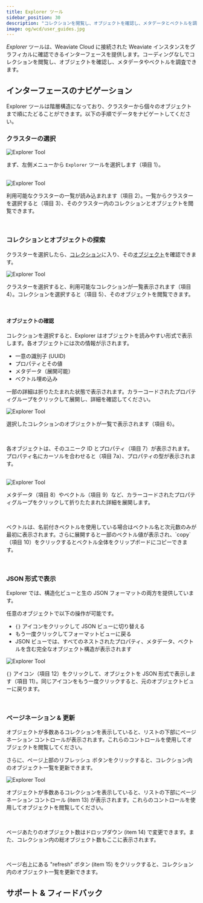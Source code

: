 ```yaml
---
title: Explorer ツール
sidebar_position: 30
description: "コレクションを閲覧し、オブジェクトを確認し、メタデータとベクトルを調査するためのグラフィカルインターフェース。"
image: og/wcd/user_guides.jpg
---
```


*Explorer* ツールは、Weaviate Cloud に接続された Weaviate インスタンスをグラフィカルに確認できるインターフェースを提供します。コーディングなしでコレクションを閲覧し、オブジェクトを確認し、メタデータやベクトルを調査できます。

## インターフェースのナビゲーション

Explorer ツールは階層構造になっており、クラスターから個々のオブジェクトまで順にたどることができます。以下の手順でデータをナビゲートしてください。

### クラスターの選択


<div class="row">
    <div class="card">
        <div class="card__image">
            <img src={ExplorerImg1} alt="Explorer Tool"/>
        </div>
        <div class="card__body">
            <p>まず、左側メニューから <code>Explorer</code> ツールを選択します（項目 <span class="callout">1</span>）。</p>
        </div>
    </div>
</div>
<br/>

<div class="row">
    <div class="card">
        <div class="card__image">
            <img src={ExplorerImg2} alt="Explorer Tool"/>
        </div>
        <div class="card__body">
            <p>利用可能なクラスターの一覧が読み込まれます（項目 <span class="callout">2</span>）。一覧からクラスターを選択すると（項目 <span class="callout">3</span>）、そのクラスター内のコレクションとオブジェクトを閲覧できます。</p>
        </div>
    </div>
</div>
<br/>

### コレクションとオブジェクトの探索

クラスターを選択したら、[コレクション](/weaviate/concepts/data.md#collections)に入り、その[オブジェクト](/weaviate/concepts/data.md#data-object-concepts)を確認できます。


<div class="row">
    <div class="card">
        <div class="card__image">
            <img src={ExplorerImg3} alt="Explorer Tool"/>
        </div>
        <div class="card__body">
            <p>クラスターを選択すると、利用可能なコレクションが一覧表示されます（項目 <span class="callout">4</span>）。コレクションを選択すると（項目 <span class="callout">5</span>）、そのオブジェクトを閲覧できます。</p>
        </div>
    </div>
</div>
<br/>

#### オブジェクトの確認

コレクションを選択すると、Explorer はオブジェクトを読みやすい形式で表示します。各オブジェクトには次の情報が示されます。

- 一意の識別子 (UUID)
- プロパティとその値
- メタデータ（展開可能）
- ベクトル埋め込み

一部の詳細は折りたたまれた状態で表示されます。カラーコードされたプロパティグループをクリックして展開し、詳細を確認してください。

<div class="row">
    <div class="card">
        <div class="card__image">
            <img src={ExplorerImg4} alt="Explorer Tool"/>
        </div>
        <div class="card__body">
            <p>選択したコレクションのオブジェクトが一覧で表示されます（項目 <span class="callout">6</span>）。</p>
            <br/>
            <p>各オブジェクトは、そのユニーク ID とプロパティ（項目 <span class="callout">7</span>）が表示されます。プロパティ名にカーソルを合わせると（項目 <span class="callout">7a</span>）、プロパティの型が表示されます。</p>
        </div>
    </div>
</div>
<br/>

<div class="row">
    <div class="card">
        <div class="card__image">
            <img src={ExplorerImg5} alt="Explorer Tool"/>
        </div>
        <div class="card__body">
            <p>メタデータ（項目 <span class="callout">8</span>）やベクトル（項目 <span class="callout">9</span>）など、カラーコードされたプロパティグループをクリックして折りたたまれた詳細を展開します。</p>
            <br/>
            <p>ベクトルは、<Link to="/weaviate/concepts/data#multiple-vector-embeddings-named-vectors">名前付きベクトル</Link>を使用している場合はベクトル名と次元数のみが最初に表示されます。さらに展開すると一部のベクトル値が表示され、`copy`（項目 <span class="callout">10</span>）をクリックするとベクトル全体をクリップボードにコピーできます。</p>
        </div>
    </div>
</div>
<br/>

### JSON 形式で表示

Explorer では、構造化ビューと生の JSON フォーマットの両方を提供しています。

任意のオブジェクトで以下の操作が可能です。

- `{}` アイコンをクリックして JSON ビューに切り替える  
- もう一度クリックしてフォーマットビューに戻る  
- JSON ビューでは、すべてのネストされたプロパティ、メタデータ、ベクトルを含む完全なオブジェクト構造が表示されます  


<div class="row">
    <div class="card">
        <div class="card__image">
            <img src={ExplorerImg6} alt="Explorer Tool"/>
        </div>
        <div class="card__body">
            <p><code>{}</code> アイコン（項目 <span class="callout">12</span>）をクリックして、オブジェクトを JSON 形式で表示します（項目 <span class="callout">11</span>）。同じアイコンをもう一度クリックすると、元のオブジェクトビューに戻ります。</p>
        </div>
    </div>
</div>
<br/>

### ページネーション & 更新

オブジェクトが多数あるコレクションを表示していると、リストの下部にページネーション コントロールが表示されます。これらのコントロールを使用してオブジェクトを閲覧してください。

さらに、ページ上部のリフレッシュ ボタンをクリックすると、コレクション内のオブジェクト一覧を更新できます。


<div class="row">
    <div class="card">
        <div class="card__image">
            <img src={ExplorerImg7} alt="Explorer Tool"/>
        </div>
        <div class="card__body">
            <p>オブジェクトが多数あるコレクションを表示していると、リストの下部にページネーション コントロール (item <span class="callout">13</span>) が表示されます。これらのコントロールを使用してオブジェクトを閲覧してください。</p>
            <br/>
            <p>ページあたりのオブジェクト数はドロップダウン (item <span class="callout">14</span>) で変更できます。また、コレクション内の総オブジェクト数もここに表示されます。</p>
            <br/>
            <p>ページ右上にある "refresh" ボタン (item <span class="callout">15</span>) をクリックすると、コレクション内のオブジェクト一覧を更新できます。</p>
        </div>
    </div>
</div>

## サポート & フィードバック


<SupportAndTrouble />

